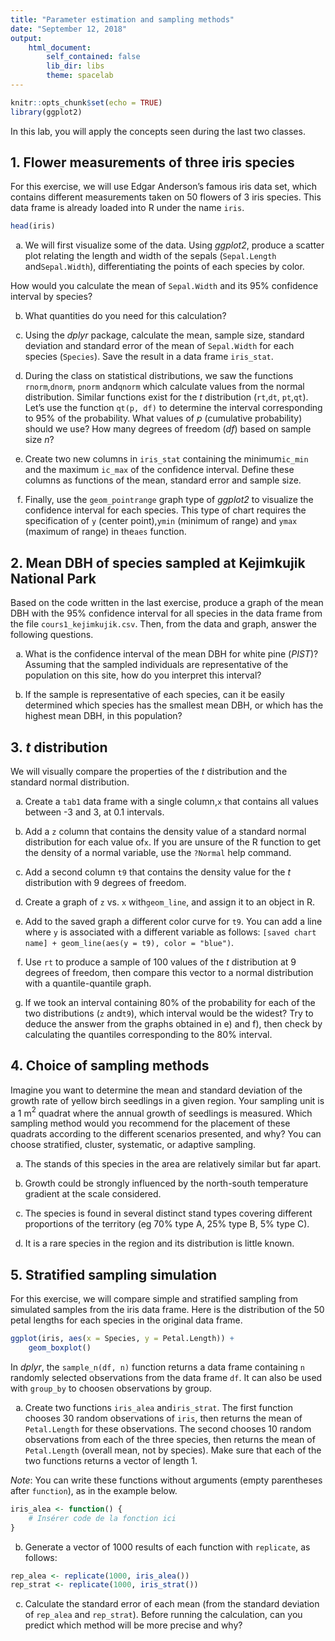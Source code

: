 ```yaml
---
title: "Parameter estimation and sampling methods"
date: "September 12, 2018"
output: 
    html_document:
        self_contained: false
        lib_dir: libs
        theme: spacelab
---
```


```r
knitr::opts_chunk$set(echo = TRUE)
library(ggplot2)
```

In this lab, you will apply the concepts seen during the last two classes.


## 1. Flower measurements of three iris species

For this exercise, we will use Edgar Anderson's famous iris data set, which contains different measurements taken on 50 flowers of 3 iris species. This data frame is already loaded into R under the name `iris`.

```r
head(iris)
```

a) We will first visualize some of the data. Using *ggplot2*, produce a scatter plot relating the length and width of the sepals (`Sepal.Length` and` Sepal.Width`), differentiating the points of each species by color.

How would you calculate the mean of `Sepal.Width` and its 95% confidence interval by species?

b) What quantities do you need for this calculation?

c) Using the *dplyr* package, calculate the mean, sample size, standard deviation and standard error of the mean of `Sepal.Width` for each species (`Species`). Save the result in a data frame `iris_stat`.

d) During the class on statistical distributions, we saw the functions `rnorm`,` dnorm`, `pnorm` and` qnorm` which calculate values from the normal distribution. Similar functions exist for the $t$ distribution (`rt`,` dt`, `pt`,` qt`). Let's use the function `qt(p, df)` to determine the interval corresponding to 95% of the probability. What values of $p$ (cumulative probability) should we use? How many degrees of freedom ($df$) based on sample size $n$?

e) Create two new columns in `iris_stat` containing the minimum` ic_min` and the maximum `ic_max` of the confidence interval. Define these columns as functions of the mean, standard error and sample size.

f) Finally, use the `geom_pointrange` graph type of *ggplot2* to visualize the confidence interval for each species. This type of chart requires the specification of `y` (center point),` ymin` (minimum of range) and `ymax` (maximum of range) in the` aes` function.


## 2. Mean DBH of species sampled at Kejimkujik National Park

Based on the code written in the last exercise, produce a graph of the mean DBH with the 95% confidence interval for all species in the data frame from the file `cours1_kejimkujik.csv`. Then, from the data and graph, answer the following questions.

a) What is the confidence interval of the mean DBH for white pine (*PIST*)? Assuming that the sampled individuals are representative of the population on this site, how do you interpret this interval?

b) If the sample is representative of each species, can it be easily determined which species has the smallest mean DBH, or which has the highest mean DBH, in this population?


## 3. *t* distribution

We will visually compare the properties of the *t* distribution and the standard normal distribution.

a) Create a `tab1` data frame with a single column,`x` that contains all values between -3 and 3, at 0.1 intervals.

b) Add a `z` column that contains the density value of a standard normal distribution for each value of` x`. If you are unsure of the R function to get the density of a normal variable, use the `?Normal` help command.

c) Add a second column `t9` that contains the density value for the *t* distribution with 9 degrees of freedom.

d) Create a graph of `z` vs. `x` with` geom_line`, and assign it to an object in R.

e) Add to the saved graph a different color curve for `t9`.
You can add a line where `y` is associated with a different variable as follows:
`[saved chart name] + geom_line(aes(y = t9), color = "blue")`.

f) Use `rt` to produce a sample of 100 values of the *t* distribution at 9 degrees of freedom, then compare this vector to a normal distribution with a quantile-quantile graph.

g) If we took an interval containing 80% of the probability for each of the two distributions (`z` and` t9`), which interval would be the widest? Try to deduce the answer from the graphs obtained in e) and f), then check by calculating the quantiles corresponding to the 80% interval.


## 4. Choice of sampling methods

Imagine you want to determine the mean and standard deviation of the growth rate of yellow birch seedlings in a given region. Your sampling unit is a 1 m$^2$ quadrat where the annual growth of seedlings is measured. Which sampling method would you recommend for the placement of these quadrats according to the different scenarios presented, and why? You can choose stratified, cluster, systematic, or adaptive sampling.

a) The stands of this species in the area are relatively similar but far apart.

b) Growth could be strongly influenced by the north-south temperature gradient at the scale considered.

c) The species is found in several distinct stand types covering different proportions of the territory (eg 70% type A, 25% type B, 5% type C).

d) It is a rare species in the region and its distribution is little known.


## 5. Stratified sampling simulation

For this exercise, we will compare simple and stratified sampling from simulated samples from the iris data frame. Here is the distribution of the 50 petal lengths for each species in the original data frame.

```r
ggplot(iris, aes(x = Species, y = Petal.Length)) + 
    geom_boxplot()
```

In *dplyr*, the `sample_n(df, n)` function returns a data frame containing `n` randomly selected observations from the data frame `df`. It can also be used with `group_by` to choose` n` observations by group.

a) Create two functions `iris_alea` and` iris_strat`. The first function chooses 30 random observations of `iris`, then returns the mean of `Petal.Length` for these observations. The second chooses 10 random observations from each of the three species, then returns the mean of `Petal.Length` (overall mean, not by species). Make sure that each of the two functions returns a vector of length 1.

*Note*: You can write these functions without arguments (empty parentheses after `function`), as in the example below.

```r
iris_alea <- function() {
    # Insérer code de la fonction ici
}

```

b) Generate a vector of 1000 results of each function with `replicate`, as follows:

```r
rep_alea <- replicate(1000, iris_alea())
rep_strat <- replicate(1000, iris_strat())
```

c) Calculate the standard error of each mean (from the standard deviation of `rep_alea` and `rep_strat`). Before running the calculation, can you predict which method will be more precise and why?


